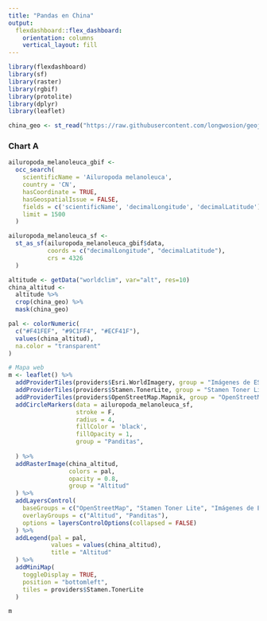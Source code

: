 ```yaml
---
title: "Pandas en China"
output: 
  flexdashboard::flex_dashboard:
    orientation: columns
    vertical_layout: fill
---
```


```r
library(flexdashboard)
library(sf)
library(raster)
library(rgbif)
library(protolite)
library(dplyr)
library(leaflet)

china_geo <- st_read("https://raw.githubusercontent.com/longwosion/geojson-map-china/master/china.json")
```

### Chart A

```r
ailuropoda_melanoleuca_gbif <- 
  occ_search(
    scientificName = 'Ailuropoda melanoleuca', 
    country = 'CN',
    hasCoordinate = TRUE, 
    hasGeospatialIssue = FALSE,
    fields = c('scientificName', 'decimalLongitude', 'decimalLatitude'),
    limit = 1500
  )

ailuropoda_melanoleuca_sf <- 
  st_as_sf(ailuropoda_melanoleuca_gbif$data, 
           coords = c("decimalLongitude", "decimalLatitude"), 
           crs = 4326
  )

altitude <- getData("worldclim", var="alt", res=10)
china_altitud <-
  altitude %>%
  crop(china_geo) %>%
  mask(china_geo)

```

```r
pal <- colorNumeric(
  c("#F41FEF", "#9C1FF4", "#ECF41F"), 
  values(china_altitud), 
  na.color = "transparent"
)

# Mapa web
m <- leaflet() %>% 
  addProviderTiles(providers$Esri.WorldImagery, group = "Imágenes de ESRI") %>% 
  addProviderTiles(providers$Stamen.TonerLite, group = "Stamen Toner Lite") %>%
  addProviderTiles(providers$OpenStreetMap.Mapnik, group = "OpenStreetMap") %>%
  addCircleMarkers(data = ailuropoda_melanoleuca_sf,
                   stroke = F,
                   radius = 4,
                   fillColor = 'black',
                   fillOpacity = 1,
                   group = "Panditas",
                   
  ) %>%
  addRasterImage(china_altitud, 
                 colors = pal, 
                 opacity = 0.8, 
                 group = "Altitud"
  ) %>%
  addLayersControl(
    baseGroups = c("OpenStreetMap", "Stamen Toner Lite", "Imágenes de ESRI"),
    overlayGroups = c("Altitud", "Panditas"),
    options = layersControlOptions(collapsed = FALSE)    
  ) %>%
  addLegend(pal = pal, 
            values = values(china_altitud), 
            title = "Altitud"
  ) %>%
  addMiniMap(
    toggleDisplay = TRUE,
    position = "bottomleft",
    tiles = providers$Stamen.TonerLite
  )

m
```


